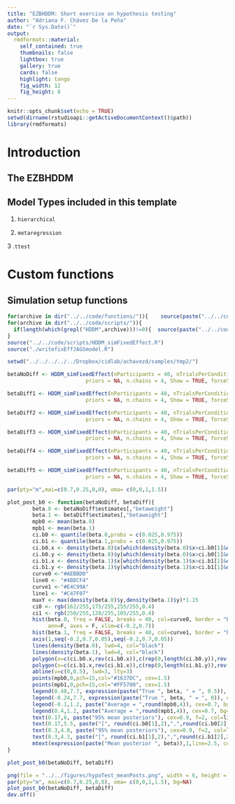 ```yaml
---
title: "EZBHDDM: Short exercise on hypothesis testing"
author: "Adriana F. Chávez De la Peña"
date: "`r Sys.Date()`"
output:
  rmdformats::material:
    self_contained: true
    thumbnails: false
    lightbox: true
    gallery: true
    cards: false
    highlight: tango
    fig_width: 12 
    fig_height: 8 
---
```


```r
knitr::opts_chunk$set(echo = TRUE)
setwd(dirname(rstudioapi::getActiveDocumentContext()$path))
library(rmdformats)
```

# Introduction

\begin{align*}
\mathbf{Y} \sim \mbox{DDM}\bigl(\alpha, \nu, \tau \bigl)
\end{align*}

## The EZBHDDM

\begin{align*}
Y &\Rightarrow \{\dot{T}, \dot{M}, \dot{V}\}\\
\dot{T} &\sim \mbox{Binomial}(PC,N)\\
\dot{V} &\sim \mbox{Normal}(\frac{1}{PRT},\frac{N-1}{2(PRT)^2})\\
\dot{M} &\sim \mbox{Normal}(MRT, PRT \times N)\\
PC &= \frac{1}{\exp(-\alpha\nu)+1}\\
MRT &= \tau + \frac{\alpha}{2\nu}\frac{\exp(-\alpha\nu)-1}{\exp(-\alpha\nu)+1}\\
PRT &= \frac{\alpha}{2\nu^3}\{\frac{1-2\alpha\nu\exp(-\alpha\nu)-\exp(-\alpha\nu)^2}{(\exp(-\alpha\nu)+1)^2}\}
\end{align*}

## Model Types included in this template

1. `hierarchical`

2. `metaregression`

3 .`ttest`

# Custom functions

## Simulation setup functions

```r
for(archive in dir("../../code/functions/")){    source(paste("../../code/functions/",archive,sep=""))     }
for(archive in dir("../../code/scripts/")){    
  if(length(which(grepl("HDDM",archive)))!=0){  source(paste("../../code/scripts/",archive,sep="")) }    
}
source("../../code/scripts/HDDM_simFixedEffect.R")
source("./writefixEffJAGSmodel.R")
```


```r
setwd("../../../../../Dropbox/cidlab/achavezd/samples/tmp2/")

betaNoDiff <- HDDM_simFixedEffect(nParticipants = 40, nTrialsPerCondition = 160, nDatasets = 1000, beta.effect = 0, 
                         priors = NA, n.chains = 4, Show = TRUE, forceSim = FALSE, fromPrior = FALSE, label= "Null")

betaDiff1 <- HDDM_simFixedEffect(nParticipants = 40, nTrialsPerCondition = 160, nDatasets = 1000, beta.effect = 0.1, 
                         priors = NA, n.chains = 4, Show = TRUE, forceSim = FALSE, fromPrior = FALSE, label="Diff1")

betaDiff2 <- HDDM_simFixedEffect(nParticipants = 40, nTrialsPerCondition = 160, nDatasets = 1000, beta.effect = 0.2, 
                         priors = NA, n.chains = 4, Show = TRUE, forceSim = FALSE, fromPrior = FALSE, label="Diff2")

betaDiff3 <- HDDM_simFixedEffect(nParticipants = 40, nTrialsPerCondition = 160, nDatasets = 1000, beta.effect = 0.3, 
                         priors = NA, n.chains = 4, Show = TRUE, forceSim = FALSE, fromPrior = FALSE, label="Diff3")

betaDiff4 <- HDDM_simFixedEffect(nParticipants = 40, nTrialsPerCondition = 160, nDatasets = 1000, beta.effect = 0.4, 
                         priors = NA, n.chains = 4, Show = TRUE, forceSim = FALSE, fromPrior = FALSE, label="Diff4")

betaDiff5 <- HDDM_simFixedEffect(nParticipants = 40, nTrialsPerCondition = 160, nDatasets = 1000, beta.effect = 0.5, 
                         priors = NA, n.chains = 4, Show = TRUE, forceSim = FALSE, fromPrior = FALSE, label="Diff5")


```

```r
par(pty="m",mai=c(0.7,0.25,0,0), oma= c(0,0,1,1.5))

plot_post_b0 <- function(betaNoDiff, betaDiff){
        beta.0 <- betaNoDiff$estimates[,"betaweight"]
        beta.1 <- betaDiff$estimates[,"betaweight"]
        mpb0 <- mean(beta.0)
        mpb1 <- mean(beta.1)
        ci.b0 <- quantile(beta.0,probs = c(0.025,0.975))
        ci.b1 <- quantile(beta.1,probs = c(0.025,0.975))
        ci.b0.x <- density(beta.0)$x[which(density(beta.0)$x>ci.b0[1]&density(beta.0)$x<ci.b0[2])]
        ci.b0.y <- density(beta.0)$y[which(density(beta.0)$x>ci.b0[1]&density(beta.0)$x<ci.b0[2])]
        ci.b1.x <- density(beta.1)$x[which(density(beta.1)$x>ci.b1[1]&density(beta.1)$x<ci.b1[2])]
        ci.b1.y <- density(beta.1)$y[which(density(beta.1)$x>ci.b1[1]&density(beta.1)$x<ci.b1[2])]
        curve0 <-"#AEBBD0"
        line0 <- "#4B8CF4"
        curve1 <-"#E4C99A"
        line1 <- "#C47F07"
        maxY <- max(density(beta.0)$y,density(beta.1)$y)*1.15
        ci0 <- rgb(162/255,175/255,255/255,0.4)
        ci1 <- rgb(250/255,128/255,105/255,0.4)
        hist(beta.0, freq = FALSE, breaks = 40, col=curve0, border = "black", ylim = c(0,maxY),
             ann=F, axes = F, xlim=c(-0.2,0.7))
        hist(beta.1, freq = FALSE, breaks = 40, col=curve1, border = "black", add=TRUE, ylim = c(0,maxY))
        axis(1,seq(-0.2,0.7,0.05),seq(-0.2,0.7,0.05))
        lines(density(beta.0), lwd=4, col="black")
        lines(density(beta.1), lwd=4, col="black")
        polygon(x=c(ci.b0.x,rev(ci.b0.x)),c(rep(0,length(ci.b0.y)),rev(ci.b0.y)), col=ci0, border=line0,lwd=3)
        polygon(x=c(ci.b1.x,rev(ci.b1.x)),c(rep(0,length(ci.b1.y)),rev(ci.b1.y)), col=ci1, border=line1,lwd=3)
        abline(v=c(0,0.5), lwd=3, lty=3)
        points(mpb0,0,pch=15,col="#1637DC", cex=1.5)
        points(mpb1,0,pch=15,col="#FF5700", cex=1.5)
        legend(0.48,7.7, expression(paste("True ", beta, " = ", 0.5)), cex=1.3, col="black", adj=0.1, bty="n")
        legend(-0.24,7.7, expression(paste("True ", beta, " = ", 0)), cex=1.3, col="black", adj=0.1, bty="n")
        legend(-0.1,1.2, paste("Average = ",round(mpb0,4)), cex=0.7, bg="#ABB3D8", adj=0.1, box.col = "#1637DC")
        legend(0.4,1.2, paste("Average = ",round(mpb1,4)), cex=0.7, bg="#E2A384", adj=0.1, box.col = "#FF5700")
        text(0.17,6, paste("95% mean posteriors"), cex=0.9, f=2, col=line0)
        text(0.17,5.5, paste("[", round(ci.b0[1],2),",",round(ci.b0[2],2),"]"), cex=0.8, col=line0, f=2)
        text(0.3,4.8, paste("95% mean posteriors"), cex=0.9, f=2, col=line1)
        text(0.3,4.3, paste("[", round(ci.b1[1],2),",",round(ci.b1[2],2),"]"), cex=0.8, col=line1, f=2)
        mtext(expression(paste("Mean posterior ", beta)),1,line=2.5, cex=1.1)
}

plot_post_b0(betaNoDiff, betaDiff)
```


```r
png(file = "../../figures/hypoTest_meanPosts.png", width = 6, height = 3.5, units="in",res=300)
par(pty="m", mai=c(0.7,0.25,0,0), oma= c(0,0,1,1.5), bg=NA)
plot_post_b0(betaNoDiff, betaDiff)
dev.off()
```